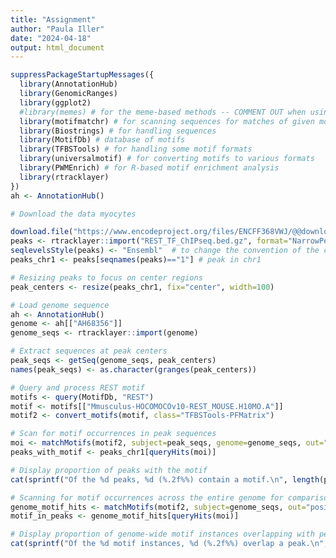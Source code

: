 ```yaml
---
title: "Assignment"
author: "Paula Iller"
date: "2024-04-18"
output: html_document
---
```


```r
suppressPackageStartupMessages({
  library(AnnotationHub)
  library(GenomicRanges)
  library(ggplot2)
  #library(memes) # for the meme-based methods -- COMMENT OUT when using alternatives
  library(motifmatchr) # for scanning sequences for matches of given motifs
  library(Biostrings) # for handling sequences
  library(MotifDb) # database of motifs
  library(TFBSTools) # for handling some motif formats
  library(universalmotif) # for converting motifs to various formats
  library(PWMEnrich) # for R-based motif enrichment analysis
  library(rtracklayer)
})
ah <- AnnotationHub()
```


```r
# Download the data myocytes

download.file("https://www.encodeproject.org/files/ENCFF368VWJ/@@download/ENCFF368VWJ.bed.gz", dest="REST_TF_ChIPseq.bed.gz")
peaks <- rtracklayer::import("REST_TF_ChIPseq.bed.gz", format="NarrowPeak")
seqlevelsStyle(peaks) <- "Ensembl"  # to change the convention of the chromosome names to ensembl (i.e. without 'chr')
peaks_chr1 <- peaks[seqnames(peaks)=="1"] # peak in chr1

```

```r

# Resizing peaks to focus on center regions
peak_centers <- resize(peaks_chr1, fix="center", width=100)

# Load genome sequence
ah <- AnnotationHub()
genome <- ah[["AH68356"]]
genome_seqs <- rtracklayer::import(genome)

# Extract sequences at peak centers
peak_seqs <- getSeq(genome_seqs, peak_centers)
names(peak_seqs) <- as.character(granges(peak_centers))

# Query and process REST motif
motifs <- query(MotifDb, "REST")
motif <- motifs[["Mmusculus-HOCOMOCOv10-REST_MOUSE.H10MO.A"]]
motif2 <- convert_motifs(motif, class="TFBSTools-PFMatrix")

# Scan for motif occurrences in peak sequences
moi <- matchMotifs(motif2, subject=peak_seqs, genome=genome_seqs, out="positions")
peaks_with_motif <- peaks_chr1[queryHits(moi)]

# Display proportion of peaks with the motif
cat(sprintf("Of the %d peaks, %d (%.2f%%) contain a motif.\n", length(peaks_chr1), length(peaks_with_motif), 100 * length(peaks_with_motif) / length(peaks_chr1)))

# Scanning for motif occurrences across the entire genome for comparison
genome_motif_hits <- matchMotifs(motif2, subject=genome_seqs, out="positions")
motif_in_peaks <- genome_motif_hits[queryHits(moi)]

# Display proportion of genome-wide motif instances overlapping with peaks
cat(sprintf("Of the %d motif instances, %d (%.2f%%) overlap a peak.\n", length(genome_motif_hits), length(motif_in_peaks), 100 * length(motif_in_peaks) / length(genome_motif_hits)))
```